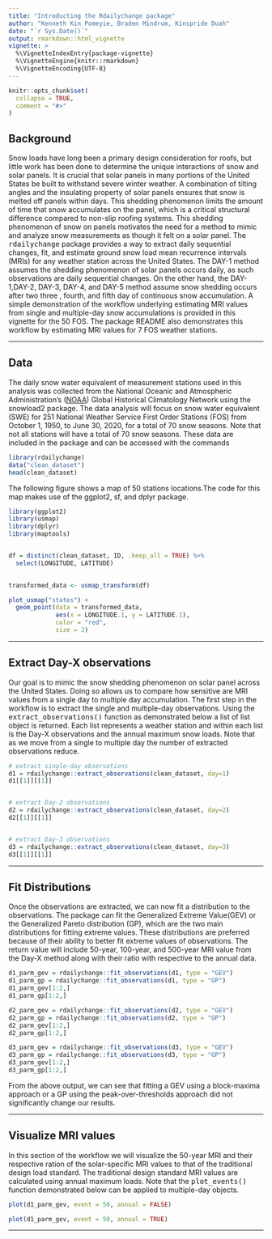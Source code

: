 ```yaml
---
title: "Introducting the Rdailychange package"
author: "Kenneth Kin Pomeyie, Braden Mindrum, Kinspride Duah"
date: "`r Sys.Date()`"
output: rmarkdown::html_vignette
vignette: >
  %\VignetteIndexEntry{package-vignette}
  %\VignetteEngine{knitr::rmarkdown}
  %\VignetteEncoding{UTF-8}
---
```


```r
knitr::opts_chunk$set(
  collapse = TRUE,
  comment = "#>"
)
```


## Background

Snow loads have long been a primary design consideration for roofs, but little work has been done to determine the unique interactions of snow and solar panels. It is crucial that solar panels in many portions of the United States be built to withstand severe winter weather. A combination of tilting angles and the insulating property of solar panels ensures that snow is melted off panels within days. This shedding phenomenon limits the amount of time that snow accumulates on the panel, which is a critical structural difference compared to non-slip roofing systems. This shedding phenomenon of snow on panels motivates the need for a method to mimic and analyze snow measurements as though it felt on a solar panel. 
The <TT>rdailychange</TT> package provides a way to extract daily sequential changes, fit, and estimate ground snow load mean recurrence intervals (MRIs) for any weather station across the United States. The DAY-1 method assumes the shedding phenomenon of solar panels occurs daily, as such observations are daily sequential
changes. On the other hand, the DAY-1,DAY-2, DAY-3, DAY-4, and DAY-5 method assume snow shedding occurs after two  three , fourth, and fifth day of continuous snow accumulation. A simple demonstration of the workflow underlying estimating MRI values from single and multiple-day snow accumulations is provided in this vignette for the 50 FOS. The package README also demonstrates this workflow by estimating MRI values for 7 FOS weather stations. 



* * * 



## Data

The daily snow water equivalent of measurement stations used in this analysis was collected from the National Oceanic and Atmospheric Administration’s ([NOAA](https://www.ncdc.noaa.gov/cdo-web/search)) Global Historical Climatology Network using the snowload2 package. The data analysis will focus on snow water equivalent (SWE) for 251 National Weather Service First Order Stations (FOS) from October 1, 1950, to June 30, 2020, for a total of 70 snow seasons. Note that not all stations will have a total of 70 snow seasons. These data are included in the package and can be accessed with the commands


```r
library(rdailychange)
data("clean_dataset")
head(clean_dataset)
```

The following figure shows a map of 50 stations locations.The code for this map 
makes use of the ggplot2, sf, and dplyr package. 

```r
library(ggplot2)
library(usmap)
library(dplyr)
library(maptools)


df = distinct(clean_dataset, ID, .keep_all = TRUE) %>%
  select(LONGITUDE, LATITUDE)

 
transformed_data <- usmap_transform(df)

plot_usmap("states") + 
  geom_point(data = transformed_data, 
             aes(x = LONGITUDE.1, y = LATITUDE.1), 
             color = "red",
             size = 2)
```

* * * 

## Extract Day-X observations
Our goal is to mimic the snow shedding phenomenon on solar panel across the United States. Doing so 
allows us to compare how sensitive are MRI values from a single day to multiple day accumulation. 
The first step in the workflow is to extract the single and multiple-day observations.
Using the <TT>extract_observations()</TT> function as demonstrated below a 
list of list object is returned. Each list represents a weather station and within each list 
is the Day-X observations and the annual maximum snow loads. Note that as we move from
a single to  multiple day the number of extracted observations reduce. 



```r
# extract single-day observations
d1 = rdailychange::extract_observations(clean_dataset, day=1)
d1[[1]][[1]]


# extract Day-2 observations
d2 = rdailychange::extract_observations(clean_dataset, day=2)
d2[[1]][[1]]


# extract Day-3 observations
d3 = rdailychange::extract_observations(clean_dataset, day=3)
d3[[1]][[1]]
```

* * * 

## Fit Distributions
Once the observations are extracted, we can now fit a distribution
to the observations. The package can fit the Generalized Extreme Value(GEV) or
the Generalized Pareto distribution (GP), which are the two main distributions
for fitting extreme values. These distributions are preferred because of their
ability to better fit extreme values of observations. The return value will
include 50-year, 100-year, and 500-year MRI value from the Day-X method along 
with their ratio with respective to the annual data.

```r
d1_parm_gev = rdailychange::fit_observations(d1, type = "GEV")
d1_parm_gp = rdailychange::fit_observations(d1, type = "GP")
d1_parm_gev[1:2,]
d1_parm_gp[1:2,]
```

```r
d2_parm_gev = rdailychange::fit_observations(d2, type = "GEV")
d2_parm_gp = rdailychange::fit_observations(d2, type = "GP")
d2_parm_gev[1:2,]
d2_parm_gp[1:2,]
```

```r
d3_parm_gev = rdailychange::fit_observations(d3, type = "GEV")
d3_parm_gp = rdailychange::fit_observations(d3, type = "GP")
d3_parm_gev[1:2,]
d3_parm_gp[1:2,]
```

From the above output, we can see that fitting a GEV using a block-maxima approach or 
a GP using  the peak-over-thresholds approach did not significantly change our results. 

* * * 

## Visualize MRI values
In this section of the workflow we will visualize the 50-year MRI and their
respective ration of the solar-specific MRI values to that of the traditional design
load standard. The traditional design standard MRI values are calculated using annual
maximum loads. Note that the <TT>plot_events()</TT> function demonstrated below can be 
applied to multiple-day objects.

```r
plot(d1_parm_gev, event = 50, annual = FALSE)

```

```r
plot(d1_parm_gev, event = 50, annual = TRUE)

```



* * * 

